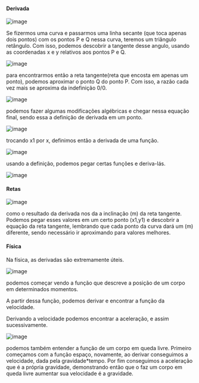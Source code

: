 






#### Derivada

![image](image_312.png)

Se fizermos uma curva e passarmos uma linha secante (que toca apenas
dois pontos) com os pontos P e Q nessa curva, teremos um triângulo
retângulo. Com isso, podemos descobrir a tangente desse angulo, usando
as coordenadas x e y relativos aos pontos P e Q.

![image](image_313.png)

para encontrarmos então a reta tangente(reta que encosta em apenas um
ponto), podemos aproximar o ponto Q do ponto P. Com isso, a razão cada
vez mais se aproxima da indefinição 0/0.

![image](image_314.png)

podemos fazer algumas modificações algébricas e chegar nessa equação
final, sendo essa a definição de derivada em um ponto.

![image](image_315.png)

trocando x1 por x, definimos então a derivada de uma função.








![image](image_316.png)

usando a definição, podemos pegar certas funções e deriva-lás.

![image](image_317.png)

#### Retas

![image](image_318.png)

como o resultado da derivada nos da a inclinação (m) da reta tangente.
Podemos pegar esses valores em um certo ponto (x1,y1) e descobrir a
equação da reta tangente, lembrando que cada ponto da curva dará um (m)
diferente, sendo necessário ir aproximando para valores melhores.

#### Física

Na física, as derivadas são extremamente úteis.

![image](image_319.png)

podemos começar vendo a função que descreve a posição de um corpo em
determinados momentos.

A partir dessa função, podemos derivar e encontrar a função da
velocidade.

Derivando a velocidade podemos encontrar a aceleração, e assim
sucessivamente.








![image](image_320.png)

podemos também entender a função de um corpo em queda livre. Primeiro
começamos com a função espaço, novamente, ao derivar conseguimos a
velocidade, dada pela gravidade\*tempo. Por fim conseguimos a aceleração
que é a própria gravidade, demonstrando então que o faz um corpo em
queda livre aumentar sua velocidade é a gravidade.


